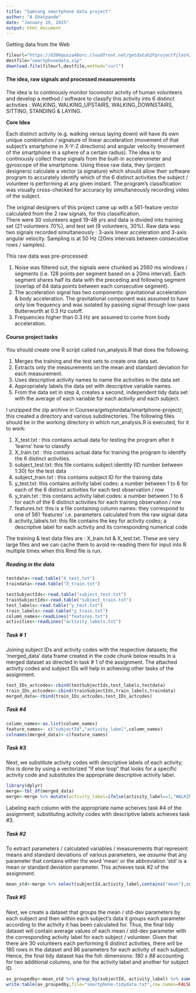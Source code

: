 ```yaml
---
title: "Samsung smartphone data project"
author: "A Ghatpande"
date: "January 19, 2015"
output: html_document
---
```


Getting data from the Web

```r
fileurl="https://d396qusza40orc.cloudfront.net/getdata%2Fprojectfiles%2FUCI%20HAR%20Dataset.zip"
destfile="smartphonedata.zip"
download.file(fileurl,destfile,method="curl")
```

#### The idea, raw signals and processed measurements
The idea is to continously monitor locomotor actvity of human volunteers and develop a method / software to classify this activity into 6 distinct activities : WALKING, WALKING_UPSTAIRS, WALKING_DOWNSTAIRS, SITTING, STANDING & LAYING. 

**Core Idea** 

Each distinct activity (e.g. walking versus laying down) will have its own unique combination / signature of linear acceleration (movement of that subject's smartphone in X-Y-Z directions) and angular velocity (movement of the smartphone in a sphere of a certain radius). The idea is to continously collect these signals from the built-in accelerometer and gyroscope of the smartphone. Using these raw data, they (project designers) calculate a vector (a signature) which should allow their software program to accurately identify which of the 6 distinct activities the subject / volunteer is performing at any given instant. The program's classification was visually cross-checked for accuracy by simultaneously recording video of the subject.

The original designers of this project came up with a 561-feature vector calculated from the 2 raw signals, for this classification.  
There were 30 volunteers aged 19-48 yrs and data is divided into training set (21 volunteers 70%), and test set (9 volunteers, 30%).
Raw data was two signals recorded simultaneously : 3-axis linear acceleration and 3-axis angular velocity. Sampling is at 50 Hz (20ms intervals between consecutive rows / samples).

This raw data was pre-processed:

1. Noise was filtered out, the signals were chunked as 2560 ms windows / segments (i.e. 128 points per segment based on a 20ms interval). Each segment shares half its data with the preceding and following segment (overlap of 64 data points between each consecutive segment).
2. The acceleration signal has two components: gravitational acceleration & body acceleration. The gravitational component was assumed to have only low frequency and was isolated by passing signal through low-pass Butterworth at 0.3 Hz cutoff.
3. Frequencies higher than 0.3 Hz are assumed to come from body acceleration.

#### Course project tasks

You should create one R script called run_analysis.R that does the following. 

1. Merges the training and the test sets to create one data set.
2. Extracts only the measurements on the mean and standard deviation for each measurement. 
3. Uses descriptive activity names to name the activities in the data set
4. Appropriately labels the data set with descriptive variable names. 
5. From the data set in step 4, creates a second, independent tidy data set with the average of each variable for each activity and each subject.

I unzipped the zip archive in Coursera/getxplordata/smartphone-project/; this created a directory and various subdirectories.
The following files should be in the working directory in which run_analysis.R is executed, for it to work:

1. X_test.txt : this contains actual data for testing the program after it 'learns' how to classify
2. X_train.txt : this contains actual data for training the program to identify the 6 distinct activities.
3. subject_test.txt: this file contains subject identity (ID number between 1:30) for the test data
4. subject_train.txt : this contains subject ID for the training data
5. y_test.txt: this contains activity label codes: a number between 1 to 6 for each of the 6 distinct activities for each test observation / row
6. y_train.txt : this contains activity label codes: a number between 1 to 6 for each of the 6 distinct activities for each training observation / row
7. features.txt: this is a file containing column names: they correspond to one of 561 'features' i.e. parameters calculated from the raw signal data 
8. activity_labels.txt: this file contains the key for activity codes; a descriptive label for each activity and its corresponding numerical code
        
The training & test data files are : X_train.txt & X_test.txt. These are very large files and we can cache them to avoid re-reading them for input into R multiple times when this Rmd file is run.

##### Reading in the data

```r
testdata<-read.table("X_test.txt")
traindata<-read.table("X_train.txt")
```

```r
testSubjectIds<-read.table("subject_test.txt")
trainSubjectIds<-read.table("subject_train.txt")
test_labels<-read.table("y_test.txt")
train_labels<-read.table("y_train.txt")
column_names<-readLines("features.txt")
activities<-readLines("activity_labels.txt")
```

##### Task # 1 
Joining subject IDs and activity codes with the respective datasets; the 'merged_data' data frame created in the code chunk below results in a merged dataset as directed in task # 1 of the assignment. The attached activity codes and subject IDs will help in achieving other tasks of the assignment. 

```r
test_IDs_actcodes<-cbind(testSubjectIds,test_labels,testdata)
train_IDs_actcodes<-cbind(trainSubjectIds,train_labels,traindata)
merged_data<-rbind(train_IDs_actcodes,test_IDs_actcodes)
```

##### Task #4

```r
column_names<-as.list(column_names)
feature_names<- c("subjectId","activity_label",column_names)
colnames(merged_data)<-c(feature_names)
```

##### Task #3

Next, we substitute activity codes with descriptive labels of each activity; this is done by using a vectorized "if else loop" that looks for a specific activity code and substitutes the appropriate descriptive activity label.

```r
library(dplyr)
merge<-tbl_df(merged_data)
merge<-merge %>% mutate(activity_label=ifelse(activity_label==1,"WALKING",activity_label)) %>% mutate(activity_label=ifelse(activity_label==2,"WALKING_UPSTAIRS",activity_label)) %>% mutate(activity_label=ifelse(activity_label==3,"WALKING_DOWNSTAIRS",activity_label)) %>% mutate(activity_label=ifelse(activity_label==4,"SITTING",activity_label)) %>% mutate(activity_label=ifelse(activity_label==5,"STANDING",activity_label)) %>% mutate(activity_label=ifelse(activity_label==6,"LAYING",activity_label))
```

Labeling each column with the appropriate name acheives task #4 of the assignment; substituting activity codes with descriptive labels achieves task #3.

##### Task #2

To extract parameters / calculated variables / measurements that represent means and standard deviations of various parameters, we *assume* that any parameter that contains either the word 'mean' or the abbreviation 'std' is a mean or standard deviation parameter. This achieves task #2 of the assignment.

```r
mean_std<-merge %>% select(subjectId,activity_label,contains("mean"),contains("std"))
```

##### Task #5

Next, we create a dataset that groups the mean / std-dev parameters by each subject and then within each subject's data it groups each parameter according to the activity it has been calculated for. Thus, the final tidy dataset will contain average values of each mean / std-dev parameter with the corresponding activity label for each subject / volunteer.
Given that there are 30 volunteers each performing 6 distinct activities, there will be 180 rows in the dataset and 86 parameters for each activity of each subject.
Hence, the final tidy dataset has the foll: dimensions: *180 x 88* accounting for two additional columns, one for the activity label and another for subject ID.

```r
av_groupedby<-mean_std %>% group_by(subjectId, activity_label) %>% summarise_each(funs(mean),3:88)
write.table(av_groupedby,file="smartphone-tidydata.txt",row.names=FALSE)
```